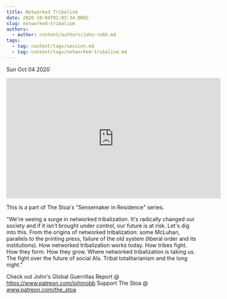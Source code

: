 ```yaml
---
title: Networked Tribalism
date: 2020-10-04T01:03:34.000Z
slug: networked-tribalism
authors:
  - author: content/authors/john-robb.md
tags:
  - tag: content/tags/session.md
  - tag: content/tags/networked-tribalism.md
---
```






Sun Oct 04 2020

<iframe width="560" height="315" src="https://www.youtube.com/embed/QCC3V2E7HCw" title="Networked Tribalism w/ John Robb. August 10th" frameborder="0" allow="accelerometer; autoplay; clipboard-write; encrypted-media; gyroscope; picture-in-picture" allowfullscreen ></iframe>

This is a part of The Stoa's "Sensemaker in Residence" series. 

"We're seeing a surge in networked tribalization.  It's radically changed our society and if it isn't brought under control, our future is at risk.  Let's dig into this. From the origins of networked tribalization: some McLuhan, parallels to the printing press, failure of the old system (liberal order and its institutions).  How networked tribalization works today.  How tribes fight.  How they form.  How they grow.  Where networked tribalization is taking us.  The fight over the future of social AIs.  Tribal totalitarianism and the long night."

Check out John's Global Guerrillas Report @ https://www.patreon.com/johnrobb
Support The Stoa @ www.patreon.com/the_stoa


